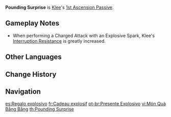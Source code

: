 {{Talent Infobox
|image         = Talent Pounding Surprise.png
|character     = Klee
|type          = 1st Ascension Passive
|info          = When [[Jumpy Dumpty]] and [[Kaboom!|Normal Attacks]] deal DMG, Klee has a 50% chance to obtain an Explosive Spark. This Explosive Spark is consumed by the next Charged Attack, which costs no [[Stamina]] and deals 50% increased DMG.
|utility1      = No Stamina Cost
|utility2      = Charged Attack
|utility3      = Percentage DMG Increase
|utility4      = Charged Attack DMG Increase
|utility5      = Interruption Resistance
}}
'''Pounding Surprise''' is [[Klee]]'s [[1st Ascension Passive]].

==Gameplay Notes==
* When performing a Charged Attack with an Explosive Spark, Klee's [[Interruption Resistance]] is greatly increased.

==Other Languages==
{{Other Languages
|en      = Pounding Surprise
|zhs     = 砰砰礼物
|zhs_rm  = Pēngpēng Lǐwù
|zht     = 砰砰禮物
|zht_rm  = Pēngpēng Lǐwù
|zh_tl   = Bang Bang Gift
|ja      = こんこんプレゼント
|ja_rm   = Konkon Purezunto
|ja_tl   = Knock-Knock Present
|ja_note = こんこん ''Konkon'' is an onomatopoeia which refers to a knocking sound.
|ko      = 펑펑 선물
|ko_rm   = Peongpeong Seonmul
|ko_tl   = Pop Pop Present
|es      = Regalo Explosivo
|es_tl   = Explosive Present
|fr      = Cadeau Explosif
|fr_tl   = Explosive Gift
|ru      = Тук-тук, кто там?
|ru_tl   = Knock-Knock, Who's There?
|th      = Pounding Surprise
|vi      = Món Quà Bằng Bằng
|vi_tl   = Bang Bang Present
|de      = Explosives Geschenk
|de_tl   = Explosive Gift
|id      = Pounding Surprise
|pt      = Presente Explosivo
|pt_tl   = 
}}

==Change History==
{{Change History|1.0}}

==Navigation==
{{Talent Navbox|Klee}}

[[es:Regalo explosivo]]
[[fr:Cadeau explosif]]
[[pt-br:Presente Explosivo]]
[[vi:Món Quà Bằng Bằng]]
[[th:Pounding Surprise]]